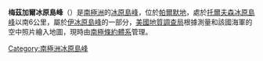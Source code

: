 {{coord|74|28|S|72|25|W|source:GNIS|display=title}}

'''梅茲加爾冰原島峰'''（{{lang-en|Metzgar Nunatak}}）是[[南極洲|南極洲]]的[[冰原島峰|冰原島峰]]，位於[[帕爾默地|帕爾默地]]，處於[[托爾夫森冰原島峰|托爾夫森冰原島峰]]以南6公里，屬於[[伊冰原島峰|伊冰原島峰]]的一部分，[[美國地質調查局|美國地質調查局]]根據測量和該國海軍的空中照片繪入地圖，現時由[[南極條約體系|南極條約體系]]管理。

{{Antarctica-geo-stub}}
[[Category:南極洲冰原島峰|Category:南極洲冰原島峰]]